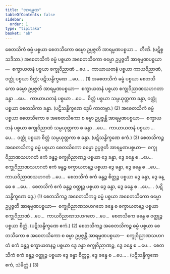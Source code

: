 ```yaml
---
title: "အာရမ္မဏ"
tableOfContents: false
sidebar:
  order: 1
type: "tipitaka"
basket: "ab"
---
```



<DynamicBreadcrumb />

<Division number="108">

<Paragraph number="2585">
စေတသိကံ ဓမ္မံ ပစ္စယာ စေတသိကော ဓမ္မော ဥပ္ပဇ္ဇတိ အာရမ္မဏပစ္စယာ…  တီဏိ. (ပဋိစ္စသဒိသာ.)
</Paragraph>

<Paragraph number="2586">
အစေတသိကံ ဓမ္မံ ပစ္စယာ အစေတသိကော ဓမ္မော ဥပ္ပဇ္ဇတိ အာရမ္မဏပစ္စယာ—  စက္ခာယတနံ ပစ္စယာ စက္ခုဝိညာဏံ …ပေ…  ကာယာယတနံ ပစ္စယာ ကာယဝိညာဏံ, ဝတ္ထုံ ပစ္စယာ စိတ္တံ; ပဋိသန္ဓိက္ခဏေ …ပေ… . (1)
</Paragraph>

<Paragraph number="2587">
အစေတသိကံ ဓမ္မံ ပစ္စယာ စေတသိကော ဓမ္မော ဥပ္ပဇ္ဇတိ အာရမ္မဏပစ္စယာ—  စက္ခာယတနံ ပစ္စယာ စက္ခုဝိညာဏသဟဂတာ ခန္ဓာ …ပေ…  ကာယာယတနံ ပစ္စယာ …ပေ…  စိတ္တံ ပစ္စယာ သမ္ပယုတ္တကာ ခန္ဓာ, ဝတ္ထုံ ပစ္စယာ စေတသိကာ ခန္ဓာ. (ပဋိသန္ဓိက္ခဏေ ဒွေပိ ကာတဗ္ဗာ.) (2)
</Paragraph>

<Paragraph number="2588">
အစေတသိကံ ဓမ္မံ ပစ္စယာ စေတသိကော စ အစေတသိကော စ ဓမ္မာ ဥပ္ပဇ္ဇန္တိ အာရမ္မဏပစ္စယာ—  စက္ခာယတနံ ပစ္စယာ စက္ခုဝိညာဏံ သမ္ပယုတ္တကာ စ ခန္ဓာ …ပေ…  ကာယာယတနံ ပစ္စယာ …ပေ…  ဝတ္ထုံ ပစ္စယာ စိတ္တံ သမ္ပယုတ္တကာ စ ခန္ဓာ. (ပဋိသန္ဓိက္ခဏေ ဧကံ.) (3)
</Paragraph>

</Division>
<Division number="109">

<Paragraph number="2589">
စေတသိကဉ္စ အစေတသိကဉ္စ ဓမ္မံ ပစ္စယာ စေတသိကော ဓမ္မော ဥပ္ပဇ္ဇတိ အာရမ္မဏပစ္စယာ—  စက္ခုဝိညာဏသဟဂတံ ဧကံ ခန္ဓဉ္စ စက္ခုဝိညာဏဉ္စ ပစ္စယာ ဒွေ ခန္ဓာ, ဒွေ ခန္ဓေ စ …ပေ…  စက္ခုဝိညာဏသဟဂတံ ဧကံ ခန္ဓဉ္စ စက္ခာယတနဉ္စ ပစ္စယာ ဒွေ ခန္ဓာ, ဒွေ ခန္ဓေ စ …ပေ…  ကာယဝိညာဏသဟဂတံ …ပေ…  စေတသိကံ ဧကံ ခန္ဓဉ္စ စိတ္တဉ္စ ပစ္စယာ ဒွေ ခန္ဓာ, ဒွေ ခန္ဓေ စ …ပေ…  စေတသိကံ ဧကံ ခန္ဓဉ္စ ဝတ္ထုဉ္စ ပစ္စယာ ဒွေ ခန္ဓာ, ဒွေ ခန္ဓေ စ …ပေ… . (ပဋိသန္ဓိက္ခဏေ ဒွေ.) (1)
</Paragraph>

<Paragraph number="2590">
စေတသိကဉ္စ အစေတသိကဉ္စ ဓမ္မံ ပစ္စယာ အစေတသိကော ဓမ္မော ဥပ္ပဇ္ဇတိ အာရမ္မဏပစ္စယာ—  စက္ခုဝိညာဏသဟဂတေ ခန္ဓေ စ စက္ခာယတနဉ္စ ပစ္စယာ စက္ခုဝိညာဏံ …ပေ…  ကာယဝိညာဏသဟဂတေ …ပေ…  စေတသိကေ ခန္ဓေ စ ဝတ္ထုဉ္စ ပစ္စယာ စိတ္တံ. (ပဋိသန္ဓိက္ခဏေ ဧကံ.) (2)
</Paragraph>

<Paragraph number="2591">
စေတသိကဉ္စ အစေတသိကဉ္စ ဓမ္မံ ပစ္စယာ စေတသိကော စ အစေတသိကော စ ဓမ္မာ ဥပ္ပဇ္ဇန္တိ အာရမ္မဏပစ္စယာ—  စက္ခုဝိညာဏသဟဂတံ ဧကံ ခန္ဓဉ္စ စက္ခာယတနဉ္စ ပစ္စယာ ဒွေ ခန္ဓာ စက္ခုဝိညာဏဉ္စ, ဒွေ ခန္ဓေ စ …ပေ…  စေတသိကံ ဧကံ ခန္ဓဉ္စ ဝတ္ထုဉ္စ ပစ္စယာ ဒွေ ခန္ဓာ စိတ္တဉ္စ, ဒွေ ခန္ဓေ စ …ပေ… . (ပဋိသန္ဓိက္ခဏေ ဧကံ, သံခိတ္တံ.) (3)
</Paragraph>
</Division>